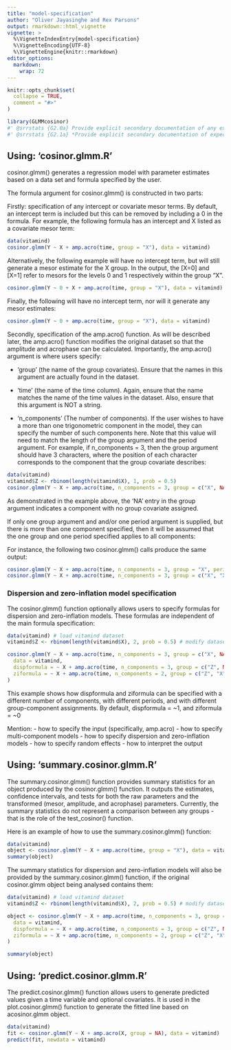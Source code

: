 ```yaml
---
title: "model-specification"
author: "Oliver Jayasinghe and Rex Parsons"
output: rmarkdown::html_vignette
vignette: >
  %\VignetteIndexEntry{model-specification}
  %\VignetteEncoding{UTF-8}
  %\VignetteEngine{knitr::rmarkdown}
editor_options: 
  markdown: 
    wrap: 72
---
```


```r
knitr::opts_chunk$set(
  collapse = TRUE,
  comment = "#>"
)
```

```r
library(GLMMcosinor)
#' @srrstats {G2.0a} Provide explicit secondary documentation of any expectations on lengths of inputs
#' @srrstats {G2.1a} *Provide explicit secondary documentation of expectations on data types of all vector inputs.*

```

## Using: 'cosinor.glmm.R'

cosinor.glmm() generates a regression model with parameter estimates
based on a data set and formula specified by the user.

The formula argument for cosinor.glmm() is constructed in two parts:

Firstly: specification of any intercept or covariate mesor terms. By
default, an intercept term is included but this can be removed by
including a 0 in the formula. For example, the following formula has an
intercept and X listed as a covariate mesor term:

```r
data(vitamind)
cosinor.glmm(Y ~ X + amp.acro(time, group = "X"), data = vitamind)
```

Alternatively, the following example will have no intercept term, but
will still generate a mesor estimate for the X group. In the output, the
[X=0] and [X=1] refer to mesors for the levels 0 and 1 respectively
within the group "X".

```r
cosinor.glmm(Y ~ 0 + X + amp.acro(time, group = "X"), data = vitamind)
```

Finally, the following will have no intercept term, nor will it generate
any mesor estimates:

```r
cosinor.glmm(Y ~ 0 + amp.acro(time, group = "X"), data = vitamind)
```

Secondly, specification of the amp.acro() function. As will be described
later, the amp.acro() function modifies the original dataset so that the
amplitude and acrophase can be calculated. Importantly, the amp.acro()
argument is where users specify:

-   'group' (the name of the group covariates). Ensure that the names in
    this argument are actually found in the dataset.

-   'time' (the name of the time column). Again, ensure that the name
    matches the name of the time values in the dataset. Also, ensure
    that this argument is NOT a string.

-   'n_components' (The number of components). If the user wishes to
    have a more than one trigonometric component in the model, they can
    specify the number of such components here. Note that this value
    will need to match the length of the group argument and the period
    argument. For example, if n_components = 3, then the group argument
    should have 3 characters, where the position of each character
    corresponds to the component that the group covariate describes:\

```r
data(vitamind)
vitamind$Z <- rbinom(length(vitamind$X), 1, prob = 0.5)
cosinor.glmm(Y ~ X + amp.acro(time, n_components = 3, group = c("X", NA, "Z"), period = c(12, 10, 8)), data = vitamind)
```

As demonstrated in the example above, the 'NA' entry in the group
argument indicates a component with no group covariate assigned.

If only one group argument and and/or one period argument is supplied,
but there is more than one component specified, then it will be assumed
that the one group and one period specified applies to all components:

For instance, the following two cosinor.glmm() calls produce the same
output:

```r
cosinor.glmm(Y ~ X + amp.acro(time, n_components = 3, group = "X", period = c(12)), data = vitamind)
cosinor.glmm(Y ~ X + amp.acro(time, n_components = 3, group = c("X", "X", "X"), period = c(12, 12, 12)), data = vitamind)
```

### Dispersion and zero-inflation model specification

The cosinor.glmm() function optionally allows users to specify formulas
for dispersion and zero-inflation models. These formulas are independent
of the main formula specification:

```r
data(vitamind) # load vitamind dataset
vitamind$Z <- rbinom(length(vitamind$X), 2, prob = 0.5) # modify dataset

cosinor.glmm(Y ~ X + amp.acro(time, n_components = 3, group = c("X", NA, "Z"), period = c(12, 10, 8)),
  data = vitamind,
  dispformula = ~ X + amp.acro(time, n_components = 3, group = c("Z", NA, "X"), period = c(12, 11, 8)),
  ziformula = ~ X + amp.acro(time, n_components = 2, group = c("Z", "X"), period = c(12, 8))
)
```

This example shows how dispformula and ziformula can be specified with a
different number of components, with different periods, and with
different group-component assignments. By default, dispformula = \~1,
and ziformula = \~0

Mention: - how to specify the input (specifically, amp.acro) - how to
specify multi-component models - how to specify dispersion and
zero-inflation models - how to specify random effects - how to interpret
the output

## Using: 'summary.cosinor.glmm.R'

The summary.cosinor.glmm() function provides summary statistics for an
object produced by the cosinor.glmm() function. It outputs the
estimates, confidence intervals, and tests for both the raw parameters
and the transformed (mesor, amplitude, and acrophase) parameters.
Currently, the summary statistics do not represent a comparison between
any groups - that is the role of the test_cosinor() function.

Here is an example of how to use the summary.cosinor.glmm() function:

```r
data(vitamind)
object <- cosinor.glmm(Y ~ X + amp.acro(time, group = "X"), data = vitamind)
summary(object)
```

The summary statistics for dispersion and zero-inflation models will
also be provided by the summary.cosinor.glmm() function, if the original
cosinor.glmm object being analysed contains them:

```r
data(vitamind) # load vitamind dataset
vitamind$Z <- rbinom(length(vitamind$X), 2, prob = 0.5) # modify dataset

object <- cosinor.glmm(Y ~ X + amp.acro(time, n_components = 3, group = c("X", NA, "Z"), period = c(12, 10, 8)),
  data = vitamind,
  dispformula = ~ X + amp.acro(time, n_components = 3, group = c("Z", NA, "X"), period = c(12, 11, 8)),
  ziformula = ~ X + amp.acro(time, n_components = 2, group = c("Z", "X"), period = c(12, 8))
)

summary(object)
```

## Using: 'predict.cosinor.glmm.R'

The predict.cosinor.glmm() function allows users to generate predicted
values given a time variable and optional covariates. It is used in the
plot.cosinor.glmm() function to generate the fitted line based on
acosinor.glmm object.

```r
data(vitamind)
fit <- cosinor.glmm(Y ~ X + amp.acro(X, group = NA), data = vitamind)
predict(fit, newdata = vitamind)
```
